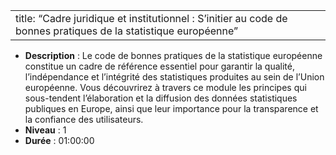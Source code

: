 
---
title: "Cadre juridique et institutionnel : S'initier au code de bonnes pratiques de la statistique européenne"
---


- **Description** : Le code de bonnes pratiques de la statistique européenne constitue un cadre de référence essentiel pour garantir la qualité, l'indépendance et l'intégrité des statistiques produites au sein de l'Union européenne. Vous découvrirez à travers ce module les principes qui sous-tendent l'élaboration et la diffusion des données statistiques publiques en Europe, ainsi que leur importance pour la transparence et la confiance des utilisateurs.
- **Niveau** : 1
- **Durée** : 01:00:00
